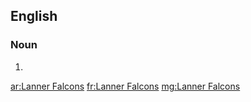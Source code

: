 ==English==

===Noun===
{{head|en}}

# {{plural of|Lanner Falcon}}

[[ar:Lanner Falcons]]
[[fr:Lanner Falcons]]
[[mg:Lanner Falcons]]